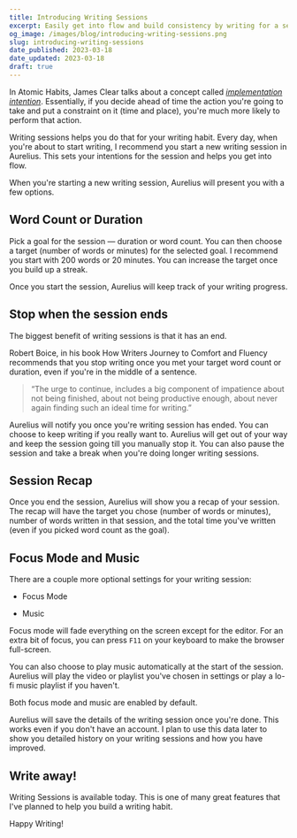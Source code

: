 ```yaml
---
title: Introducing Writing Sessions
excerpt: Easily get into flow and build consistency by writing for a set duration or word count.
og_image: /images/blog/introducing-writing-sessions.png
slug: introducing-writing-sessions
date_published: 2023-03-18
date_updated: 2023-03-18
draft: true
---
```


In Atomic Habits, James Clear talks about a concept called [_implementation intention_](https://jamesclear.com/implementation-intentions). Essentially, if you decide ahead of time the action you're going to take and put a constraint on it (time and place), you're much more likely to perform that action.

Writing sessions helps you do that for your writing habit. Every day, when you're about to start writing, I recommend you start a new writing session in Aurelius. This sets your intentions for the session and helps you get into flow.

When you're starting a new writing session, Aurelius will present you with a few options.

## Word Count or Duration

Pick a goal for the session — duration or word count. You can then choose a target (number of words or minutes) for the selected goal. I recommend you start with 200 words or 20 minutes. You can increase the target once you build up a streak.

Once you start the session, Aurelius will keep track of your writing progress.

## Stop when the session ends

The biggest benefit of writing sessions is that it has an end.

Robert Boice, in his book How Writers Journey to Comfort and Fluency recommends that you stop writing once you met your target word count or duration, even if you're in the middle of a sentence.

> “The urge to continue, includes a big component of impatience about not being finished, about not being productive enough, about never again finding such an ideal time for writing.”

Aurelius will notify you once you're writing session has ended. You can choose to keep writing if you really want to. Aurelius will get out of your way and keep the session going till you manually stop it. You can also pause the session and take a break when you're doing longer writing sessions.

## Session Recap

Once you end the session, Aurelius will show you a recap of your session. The recap will have the target you chose (number of words or minutes), number of words written in that session, and the total time you've written (even if you picked word count as the goal).

## Focus Mode and Music

There are a couple more optional settings for your writing session:

*   Focus Mode
    
*   Music
    

Focus mode will fade everything on the screen except for the editor. For an extra bit of focus, you can press `F11` on your keyboard to make the browser full-screen.

You can also choose to play music automatically at the start of the session. Aurelius will play the video or playlist you've chosen in settings or play a lo-fi music playlist if you haven't.

Both focus mode and music are enabled by default.

Aurelius will save the details of the writing session once you're done. This works even if you don't have an account. I plan to use this data later to show you detailed history on your writing sessions and how you have improved.

## Write away!

Writing Sessions is available today. This is one of many great features that I've planned to help you build a writing habit.

Happy Writing!
